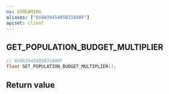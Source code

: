 ```yaml
---
ns: STREAMING
aliases: ["0x8A3945405B31048F"]
apiset: client
---
```

## GET_POPULATION_BUDGET_MULTIPLIER

```c
// 0x8A3945405B31048F
float GET_POPULATION_BUDGET_MULTIPLIER();
```



## Return value